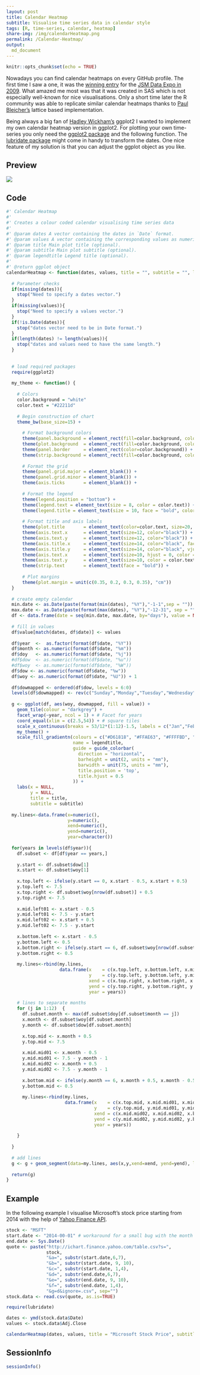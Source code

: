 ```yaml
---
layout: post
title: Calendar Heatmap
subtitle: Visualise time series data in calendar style
tags: [R, time-series, calendar, heatmap]
share-img: /img/calendarHeatmap.png
permalink: /Calendar-Heatmap/
output:
  md_document
---
```


```r
knitr::opts_chunk$set(echo = TRUE)
```

Nowadays you can find calendar heatmaps on every GitHub profile. The first time I saw a one, it was the [winning entry](http://stat-computing.org/dataexpo/2009/posters/wicklin-allison.pdf)  for the [JSM Data Expo in 2009](http://stat-computing.org/dataexpo/2009/).  What amazed me most was that it was created in SAS which is not especially well-known for nice visualisations. Only a short time later the R community was able to replicate similar calendar heatmaps thanks to [Paul Bleicher's](http://blog.revolutionanalytics.com/2009/11/charting-time-series-as-calendar-heat-maps-in-r.html) lattice based implementation.

Being always a big fan of [Hadley Wickham's](http://hadley.nz/) ggplot2 I wanted to implement my own calendar heatmap version in ggplot2. For plotting your own time-series you only need the [ggplot2 package](http://ggplot2.org/) and the following function. The [lubridate package](https://cran.r-project.org/web/packages/lubridate/index.html) might come in handy to transform the dates. One nice feature of my solution is that you can adjust the ggplot object as you like.

## Preview

![](https://github.com/DominikKoch/dominikkoch.github.io/blob/master/img/calendarHeatmap.png?raw=true)

## Code

```r
#' Calendar Heatmap
#' 
#' Creates a colour coded calendar visualising time series data
#' 
#' @param dates A vector containing the dates in `Date` format.
#' @param values A vector containing the corresponding values as numeric.
#' @param title Main plot title (optional).
#' @param subtitle Main plot subtitle (optional).
#' @param legendtitle Legend title (optional).
#'   
#' @return ggplot object
calendarHeatmap <- function(dates, values, title = "", subtitle = "", legendtitle = ""){
  
  # Parameter checks
  if(missing(dates)){
    stop("Need to specify a dates vector.")
  }
  if(missing(values)){
    stop("Need to specify a values vector.")
  }
  if(!is.Date(dates)){
    stop("dates vector need to be in Date format.")
  }
  if(length(dates) != length(values)){
    stop("dates and values need to have the same length.")
  }
    
  
  # load required packages
  require(ggplot2)
  
  my_theme <- function() {
    
    # Colors
    color.background = "white"
    color.text = "#22211d"
    
    # Begin construction of chart
    theme_bw(base_size=15) +
      
      # Format background colors
      theme(panel.background = element_rect(fill=color.background, color=color.background)) +
      theme(plot.background  = element_rect(fill=color.background, color=color.background)) +
      theme(panel.border     = element_rect(color=color.background)) +
      theme(strip.background = element_rect(fill=color.background, color=color.background)) +
      
      # Format the grid
      theme(panel.grid.major = element_blank()) +
      theme(panel.grid.minor = element_blank()) +
      theme(axis.ticks       = element_blank()) +
      
      # Format the legend
      theme(legend.position = "bottom") +
      theme(legend.text = element_text(size = 8, color = color.text)) +
      theme(legend.title = element_text(size = 10, face = "bold", color = color.text)) +
      
      # Format title and axis labels
      theme(plot.title       = element_text(color=color.text, size=20, face = "bold")) +
      theme(axis.text.x      = element_text(size=12, color="black")) +
      theme(axis.text.y      = element_text(size=12, color="black")) +
      theme(axis.title.x     = element_text(size=14, color="black", face = "bold")) +
      theme(axis.title.y     = element_text(size=14, color="black", vjust=1.25)) +
      theme(axis.text.x      = element_text(size=10, hjust = 0, color = color.text)) +
      theme(axis.text.y      = element_text(size=10, color = color.text)) +
      theme(strip.text       = element_text(face = "bold")) + 
      
      # Plot margins
      theme(plot.margin = unit(c(0.35, 0.2, 0.3, 0.35), "cm"))
  }
  
  # create empty calendar
  min.date <- as.Date(paste(format(min(dates), "%Y"),"-1-1",sep = ""))
  max.date <- as.Date(paste(format(max(dates), "%Y"),"-12-31", sep = ""))
  df <- data.frame(date = seq(min.date, max.date, by="days"), value = NA)
  
  # fill in values
  df$value[match(dates, df$date)] <- values
  
  df$year  <-  as.factor(format(df$date, "%Y"))
  df$month <- as.numeric(format(df$date, "%m"))
  df$doy   <- as.numeric(format(df$date, "%j"))
  #df$dow  <- as.numeric(format(df$date, "%u"))
  #df$woy  <- as.numeric(format(df$date, "%W"))
  df$dow <- as.numeric(format(df$date, "%w"))
  df$woy <- as.numeric(format(df$date, "%U")) + 1
  
  df$dowmapped <- ordered(df$dow, levels = 6:0)
  levels(df$dowmapped) <- rev(c("Sunday","Monday","Tuesday","Wednesday","Thursday","Friday","Saturday"))
  
  g <- ggplot(df, aes(woy, dowmapped, fill = value)) + 
    geom_tile(colour = "darkgrey") + 
    facet_wrap(~year, ncol = 1) + # Facet for years
    coord_equal(xlim = c(2.5,54)) + # square tiles
    scale_x_continuous(breaks = 53/12*(1:12)-1.5, labels = c("Jan","Feb","Mar","Apr","May","Jun","Jul","Aug","Sep","Oct","Nov","Dec")) + 
    my_theme() +
    scale_fill_gradientn(colours = c("#D61818", "#FFAE63", "#FFFFBD", "#B5E384"), na.value = "white",
                         name = legendtitle,
                         guide = guide_colorbar(
                           direction = "horizontal",
                           barheight = unit(2, units = "mm"),
                           barwidth = unit(75, units = "mm"),
                           title.position = 'top',
                           title.hjust = 0.5
                         )) +
    labs(x = NULL, 
         y = NULL, 
         title = title, 
         subtitle = subtitle)
  
  my.lines<-data.frame(x=numeric(), 
                       y=numeric(), 
                       xend=numeric(), 
                       yend=numeric(), 
                       year=character())
  
  for(years in levels(df$year)){
    df.subset <- df[df$year == years,]
    
    y.start <- df.subset$dow[1]
    x.start <- df.subset$woy[1]
    
    x.top.left <- ifelse(y.start == 0, x.start - 0.5, x.start + 0.5)
    y.top.left <- 7.5
    x.top.right <- df.subset$woy[nrow(df.subset)] + 0.5
    y.top.right <- 7.5
    
    x.mid.left01 <- x.start - 0.5
    y.mid.left01 <- 7.5 - y.start
    x.mid.left02 <- x.start + 0.5
    y.mid.left02 <- 7.5 - y.start
    
    x.bottom.left <- x.start - 0.5
    y.bottom.left <- 0.5
    x.bottom.right <- ifelse(y.start == 6, df.subset$woy[nrow(df.subset)] + 0.5, df.subset$woy[nrow(df.subset)] - 0.5)
    y.bottom.right <- 0.5
    
    my.lines<-rbind(my.lines,
                    data.frame(x    = c(x.top.left, x.bottom.left, x.mid.left01, x.top.left, x.bottom.left), 
                               y    = c(y.top.left, y.bottom.left, y.mid.left01, y.top.left, y.bottom.left),
                               xend = c(x.top.right, x.bottom.right, x.mid.left02, x.mid.left02, x.mid.left01), 
                               yend = c(y.top.right, y.bottom.right, y.mid.left02, y.mid.left02, y.mid.left01), 
                               year = years))
    
    # lines to separate months
    for (j in 1:12)  {
      df.subset.month <- max(df.subset$doy[df.subset$month == j])
      x.month <- df.subset$woy[df.subset.month]
      y.month <- df.subset$dow[df.subset.month]
      
      x.top.mid <- x.month + 0.5
      y.top.mid <- 7.5
      
      x.mid.mid01 <- x.month - 0.5
      y.mid.mid01 <- 7.5 - y.month - 1
      x.mid.mid02 <- x.month + 0.5
      y.mid.mid02 <- 7.5 - y.month - 1
      
      x.bottom.mid <- ifelse(y.month == 6, x.month + 0.5, x.month - 0.5)
      y.bottom.mid <- 0.5
      
      my.lines<-rbind(my.lines,
                      data.frame(x    = c(x.top.mid, x.mid.mid01, x.mid.mid01), 
                                 y    = c(y.top.mid, y.mid.mid01, y.mid.mid01),
                                 xend = c(x.mid.mid02, x.mid.mid02, x.bottom.mid), 
                                 yend = c(y.mid.mid02, y.mid.mid02, y.bottom.mid), 
                                 year = years))
      
    }
    
  }
  
  # add lines
  g <- g + geom_segment(data=my.lines, aes(x,y,xend=xend, yend=yend), lineend = "square", color = "black", inherit.aes=FALSE)
  
  return(g)
}
```

## Example

In the following example I visualise Microsoft's stock price starting from 2014 with the help of [Yahoo Finance API](https://de.finance.yahoo.com/quote/AAPL?ltr=1).

```r
stock <- "MSFT"
start.date <- "2014-00-01" # workaround for a small bug with the month extraction
end.date <- Sys.Date()
quote <- paste("http://ichart.finance.yahoo.com/table.csv?s=",
               stock,
               "&a=", substr(start.date,6,7),
               "&b=", substr(start.date, 9, 10),
               "&c=", substr(start.date, 1,4), 
               "&d=", substr(end.date,6,7),
               "&e=", substr(end.date, 9, 10),
               "&f=", substr(end.date, 1,4),
               "&g=d&ignore=.csv", sep="")             
stock.data <- read.csv(quote, as.is=TRUE)

require(lubridate)

dates <- ymd(stock.data$Date)
values <- stock.data$Adj.Close

calendarHeatmap(dates, values, title = "Microsoft Stock Price", subtitle = "Yahoo Finance API", legendtitle = "Price")
```

## SessionInfo

```r
sessionInfo()
```